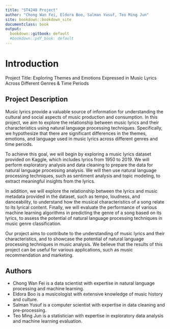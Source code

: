 ```yaml
---
title: "ST4248 Project"
author: "Chong Wan Fei, Eldora Boo, Salman Yusuf, Teo Ming Jun"
site: bookdown::bookdown_site
documentclass: book
output:
  bookdown::gitbook: default
  #bookdown::pdf_book: default
---
```


# Introduction

Project Title: Exploring Themes and Emotions Expressed in Music Lyrics Across Different Genres & Time Periods

## Project Description

Music lyrics provide a valuable source of information for understanding the cultural and social aspects of music production and consumption. In this project, we aim to explore the relationship between music lyrics and their characteristics using natural language processing techniques. Specifically, we hypothesize that there are significant differences in the themes, emotions, and language used in music lyrics across different genres and time periods.

To achieve this goal, we will begin by exploring a music lyrics dataset provided on Kaggle, which includes lyrics from 1950 to 2019. We will perform exploratory analysis and data cleaning to prepare the data for natural language processing analysis. We will then use natural language processing techniques, such as sentiment analysis and topic modeling, to extract meaningful insights from the lyrics.

In addition, we will explore the relationship between the lyrics and music metadata provided in the dataset, such as tempo, loudness, and danceability, to understand how the musical characteristics of a song relate to its lyrical content. Finally, we will evaluate the performance of various machine learning algorithms in predicting the genre of a song based on its lyrics, to assess the potential of natural language processing techniques in music genre classification.

Our project aims to contribute to the understanding of music lyrics and their characteristics, and to showcase the potential of natural language processing techniques in music analysis. We believe that the results of this project can be useful for various applications, such as music recommendation and marketing.

## Authors
- Chong Wan Fei is a data scientist with expertise in natural language processing and machine learning.
- Eldora Boo is a musicologist with extensive knowledge of music history and culture.
- Salman Yusuf is a computer scientist with expertise in data cleaning and pre-processing. 
- Teo Ming Jun is a statistician with expertise in exploratory data analysis and machine learning evaluation.
